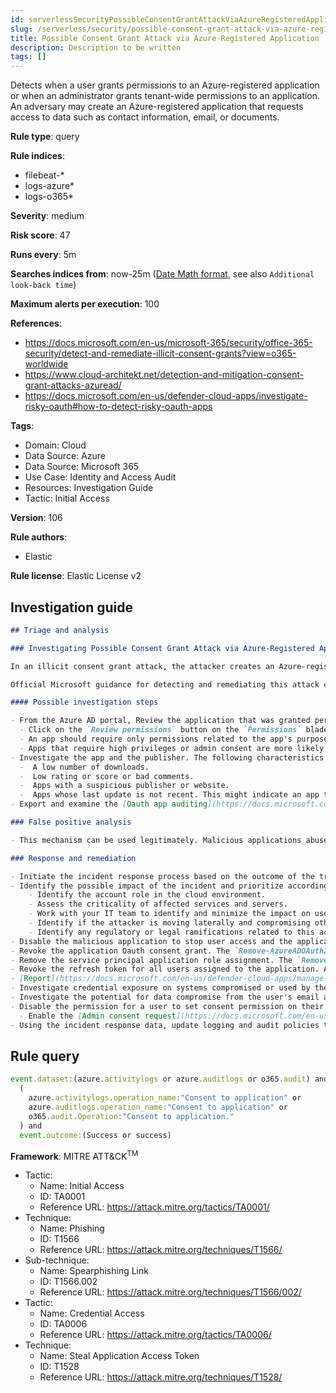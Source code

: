 ```yaml
---
id: serverlessSecurityPossibleConsentGrantAttackViaAzureRegisteredApplication
slug: /serverless/security/possible-consent-grant-attack-via-azure-registered-application
title: Possible Consent Grant Attack via Azure-Registered Application
description: Description to be written
tags: []
---
```


<div id="possible-consent-grant-attack-via-azure-registered-application"></div>

Detects when a user grants permissions to an Azure-registered application or when an administrator grants tenant-wide permissions to an application. An adversary may create an Azure-registered application that requests access to data such as contact information, email, or documents.

**Rule type**: query

**Rule indices**: 

* filebeat-*
* logs-azure*
* logs-o365*

**Severity**: medium

**Risk score**: 47

**Runs every**: 5m

**Searches indices from**: now-25m ([Date Math format](((ref))/common-options.html#date-math), see also <DocLink id="serverlessSecurityRulesUiCreate" section="set-the-rules-schedule">`Additional look-back time`</DocLink>)

**Maximum alerts per execution**: 100

**References**: 

* https://docs.microsoft.com/en-us/microsoft-365/security/office-365-security/detect-and-remediate-illicit-consent-grants?view=o365-worldwide
* https://www.cloud-architekt.net/detection-and-mitigation-consent-grant-attacks-azuread/
* https://docs.microsoft.com/en-us/defender-cloud-apps/investigate-risky-oauth#how-to-detect-risky-oauth-apps

**Tags**: 

* Domain: Cloud
* Data Source: Azure
* Data Source: Microsoft 365
* Use Case: Identity and Access Audit
* Resources: Investigation Guide
* Tactic: Initial Access

**Version**: 106

**Rule authors**: 

* Elastic

**Rule license**: Elastic License v2

## Investigation guide

```markdown
## Triage and analysis

### Investigating Possible Consent Grant Attack via Azure-Registered Application

In an illicit consent grant attack, the attacker creates an Azure-registered application that requests access to data such as contact information, email, or documents. The attacker then tricks an end user into granting that application consent to access their data either through a phishing attack, or by injecting illicit code into a trusted website. After the illicit application has been granted consent, it has account-level access to data without the need for an organizational account. Normal remediation steps like resetting passwords for breached accounts or requiring multi-factor authentication (MFA) on accounts are not effective against this type of attack, since these are third-party applications and are external to the organization.

Official Microsoft guidance for detecting and remediating this attack can be found [here](https://docs.microsoft.com/en-us/microsoft-365/security/office-365-security/detect-and-remediate-illicit-consent-grants).

#### Possible investigation steps

- From the Azure AD portal, Review the application that was granted permissions:
  - Click on the `Review permissions` button on the `Permissions` blade of the application.
  - An app should require only permissions related to the app's purpose. If that's not the case, the app might be risky.
  - Apps that require high privileges or admin consent are more likely to be risky.
- Investigate the app and the publisher. The following characteristics can indicate suspicious apps:
  -  A low number of downloads.
  -  Low rating or score or bad comments.
  -  Apps with a suspicious publisher or website.
  -  Apps whose last update is not recent. This might indicate an app that is no longer supported.
- Export and examine the [Oauth app auditing](https://docs.microsoft.com/en-us/defender-cloud-apps/manage-app-permissions#oauth-app-auditing) to identify users affected.

### False positive analysis

- This mechanism can be used legitimately. Malicious applications abuse the same workflow used by legitimate apps. Thus, analysts must review each app consent to ensure that only desired apps are granted access.

### Response and remediation

- Initiate the incident response process based on the outcome of the triage.
- Identify the possible impact of the incident and prioritize accordingly; the following actions can help you gain context:
    - Identify the account role in the cloud environment.
    - Assess the criticality of affected services and servers.
    - Work with your IT team to identify and minimize the impact on users.
    - Identify if the attacker is moving laterally and compromising other accounts, servers, or services.
    - Identify any regulatory or legal ramifications related to this activity.
- Disable the malicious application to stop user access and the application access to your data.
- Revoke the application Oauth consent grant. The `Remove-AzureADOAuth2PermissionGrant` cmdlet can be used to complete this task.
- Remove the service principal application role assignment. The `Remove-AzureADServiceAppRoleAssignment` cmdlet can be used to complete this task.
- Revoke the refresh token for all users assigned to the application. Azure provides a [playbook](https://github.com/Azure/Azure-Sentinel/tree/master/Playbooks/Revoke-AADSignInSessions) for this task.
- [Report](https://docs.microsoft.com/en-us/defender-cloud-apps/manage-app-permissions#send-feedback) the application as malicious to Microsoft.
- Investigate credential exposure on systems compromised or used by the attacker to ensure all compromised accounts are identified. Reset passwords or delete API keys as needed to revoke the attacker's access to the environment. Work with your IT teams to minimize the impact on business operations during these actions.
- Investigate the potential for data compromise from the user's email and file sharing services. Activate your Data Loss incident response playbook.
- Disable the permission for a user to set consent permission on their behalf.
  - Enable the [Admin consent request](https://docs.microsoft.com/en-us/azure/active-directory/manage-apps/configure-admin-consent-workflow) feature.
- Using the incident response data, update logging and audit policies to improve the mean time to detect (MTTD) and the mean time to respond (MTTR).
```

## Rule query

```js
event.dataset:(azure.activitylogs or azure.auditlogs or o365.audit) and
  (
    azure.activitylogs.operation_name:"Consent to application" or
    azure.auditlogs.operation_name:"Consent to application" or
    o365.audit.Operation:"Consent to application."
  ) and
  event.outcome:(Success or success)

```

**Framework**: MITRE ATT&CK<sup>TM</sup>

* Tactic:
    * Name: Initial Access
    * ID: TA0001
    * Reference URL: https://attack.mitre.org/tactics/TA0001/
* Technique:
    * Name: Phishing
    * ID: T1566
    * Reference URL: https://attack.mitre.org/techniques/T1566/
* Sub-technique:
    * Name: Spearphishing Link
    * ID: T1566.002
    * Reference URL: https://attack.mitre.org/techniques/T1566/002/
* Tactic:
    * Name: Credential Access
    * ID: TA0006
    * Reference URL: https://attack.mitre.org/tactics/TA0006/
* Technique:
    * Name: Steal Application Access Token
    * ID: T1528
    * Reference URL: https://attack.mitre.org/techniques/T1528/

